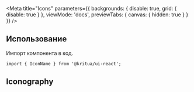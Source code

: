 

<Meta
    title="Icons"
    parameters={{
        backgrounds: {
            disable: true,
            grid: {
                disable: true
            }
        },
        viewMode: 'docs',
        previewTabs: {
            canvas: {
                hidden: true
            }
        }
    }}
/>

## Использование
Импорт компонента в код.
```tsx
import { IconName } from '@kritua/ui-react';
```

## Iconography
<Gallery />
